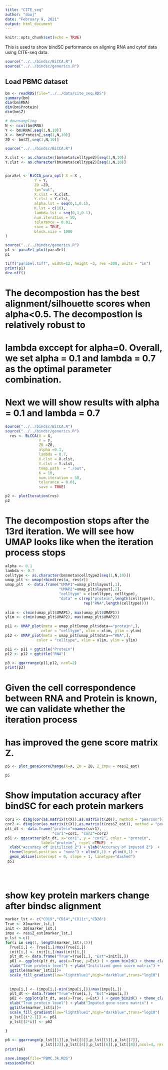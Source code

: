 ```yaml
---
title: "CITE_seq"
author: "douj"
date: "February 9, 2021"
output: html_document
---
```


```r
knitr::opts_chunk$set(echo = TRUE)
```

This is used to show bindSC performance on aligning RNA and cytof data using CITE-seq data. 



```r
source("../../bindsc/BiCCA.R")
source("../../bindsc/generics.R")

```

## Load PBMC dataset 

```r
bm <- readRDS(file="../../data/cite_seq.RDS")
summary(bm)
dim(bm$RNA)
dim(bm$Protein)
dim(bm$Z)

# downsampling 
N <- ncol(bm$RNA)
Y <- bm$RNA[,seq(1,N,10)]
X <- bm$Protein[,seq(1,N,10)]
Z0 <- bm$Z[,seq(1,N,10)]
```
```r

source("../../bindsc/BiCCA.R")

X.clst <- as.character(bm$meta$celltype2)[seq(1,N,10)]
Y.clst <- as.character(bm$meta$celltype2)[seq(1,N,10)]


paraSel <- BiCCA_para_opt( X = X ,
             Y = Y, 
             Z0 =Z0, 
             tp="out",
             X.clst = X.clst,
             Y.clst = Y.clst,
             alpha.lst = seq(0,1,0.1), 
             K.lst = c(10),
             lambda.lst = seq(0,1,0.1),
             num.iteration = 50,
             tolerance = 0.01,
             save = TRUE,
             block.size = 1000
)


```



```r
source("../../bindsc/generics.R")
p1 <- paraSel_plot(paraSel)
p1

tiff("paraSel.tiff", width=12, height =3, res =300, units = "in")
print(p1)
dev.off()

```
# The decompostion has the best alignment/silhouette scores when alpha<0.5. The decompostion is relatively robust to 
# lambda exccept for alpha=0. Overall, we set alpha = 0.1 and lambda = 0.7 as the optimal parameter combination. 
# Next we will show results with alpha = 0.1 and lambda = 0.7

```r
source("../../bindsc/BiCCA.R")
source("../../bindsc/generics.R")
  res <- BiCCA(X = X,
               Y = Y, 
               Z0 =Z0, 
               alpha =0.1, 
               lambda = 0.7, 
               X.clst = X.clst,
               Y.clst = Y.clst,
               temp.path  = "./out",
               K = 10, 
               num.iteration = 50,
               tolerance = 0.01,
               save = TRUE)

p2 <- plotIteration(res)
p2

```
# The decompostion stops after the 13rd iteration. We will see how UMAP looks like when the iteration process stops

```r
alpha <- 0.1
lambda <- 0.7 
celltype <- as.character(bm$meta$celltype2[seq(1,N,10)])
umap_plt <- umap(rbind(res$u, res$r))
umap_plt  <- data.frame("UMAP1"=umap_plt$layout[,1],
                        "UMAP2"=umap_plt$layout[,2],
                        "celltype" = c(celltype, celltype),
                        "data" = c(rep("protein",length(celltype)),
                                   rep("RNA",length(celltype))))
  
xlim <- c(min(umap_plt$UMAP1), max(umap_plt$UMAP1))
ylim <- c(min(umap_plt$UMAP2), max(umap_plt$UMAP2))

p11 <- UMAP_plot(meta = umap_plt[umap_plt$data=="protein",], 
                color = "celltype", xlim = xlim, ylim = ylim)
p12 <- UMAP_plot(meta = umap_plt[umap_plt$data=="RNA",], 
              color = "celltype", xlim = xlim, ylim = ylim)

p11 <- p11 + ggtitle("Protein")
p12 <- p12 + ggtitle("RNA")

p3 <- ggarrange(p11,p12, ncol=2)
print(p3)

```
# Given the cell correspondence between RNA and Protein is known, we can validate whether the iteration process 
# has improved the gene score matrix Z. 
```r

p5 <- plot_geneScoreChange(X=X, Z0 = Z0, Z_impu = res$Z_est)

p5


```


# Show imputation accuracy after bindSC for each protein markers 
```r
cor1 <- diag(cor(as.matrix(t(X)),as.matrix(t(Z0)), method = "pearson"))
cor2 <- diag(cor(as.matrix(t(X)),as.matrix(t(res$Z_est)), method = "pearson"))
plt_dt <- data.frame("protein"=names(cor1),
                     "cor1"=cor1, "cor2"=cor2)
p51 <- ggscatter(plt_dt, x="cor1", y = "cor2", color = "protein", 
                label="protein", repel =TRUE)  + 
  xlab("Accuracy of initilized Z") + ylab("Accuracy of imputed Z")  + 
  theme(legend.position = "none") + xlim(0,1) + ylim(0,1) + 
  geom_abline(intercept = 0, slope = 1, linetype="dashed")
 p51
 
 
  
```

# show key protein markers change after bindsc alignment 
```r
marker_lst <- c("CD19","CD14","CD11c","CD28")
True <- X[marker_lst,]
init <- Z0[marker_lst,]
impu <- res$Z_est[marker_lst,]
p_lst <-c()
for(i in seq(1, length(marker_lst),1)){
  True[i,] <- True[i,]/max(True[i,])
  init[i,] <- init[i,]/max(init[i,])
  plt_dt <- data.frame("True"=True[i,], "Est"=init[i,])
  p61 <- ggplot(plt_dt, aes(x=True, y=Est) ) + geom_bin2d() + theme_classic() + 
  xlab("True protein level") + ylab("Initilized gene score matrix") + 
  ggtitle(marker_lst[i])+ 
  scale_fill_gradient(low="lightblue1",high="darkblue",trans="log10") 
  
  
  impu[i,] <- (impu[i,]-min(impu[i,]))/max(impu[i,])
  plt_dt <- data.frame("True"=True[i,], "Est"=impu[i,])
  p62 <- ggplot(plt_dt, aes(x=True, y=Est) ) + geom_bin2d() + theme_classic() + 
  xlab("True protein level") + ylab("Imputed gene score matrix") + 
  ggtitle(marker_lst[i])+
  scale_fill_gradient(low="lightblue1",high="darkblue",trans="log10") 
  p_lst[[i*2-1]] <- p61
  p_lst[[2*i]] <- p62
  
}

p6 <- ggarrange(p_lst[[1]],p_lst[[3]],p_lst[[5]],p_lst[[7]],
                p_lst[[2]],p_lst[[4]],p_lst[[6]],p_lst[[8]],ncol=4, nrow=2)
print(p6)


```
```r
save.image(file="PBMC.3k.RDS")
sessionInfo()
```
